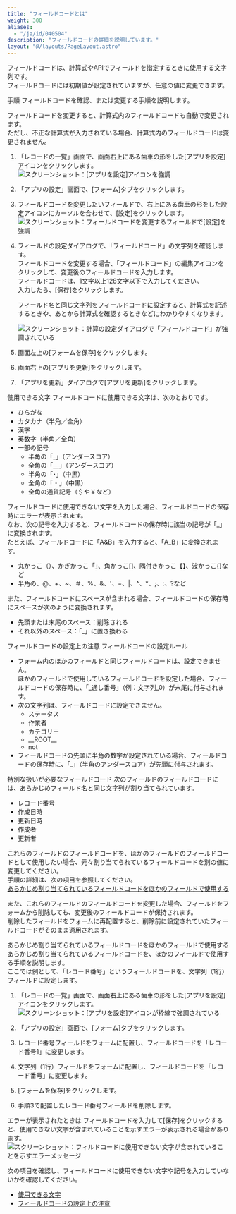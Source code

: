 ```yaml
---
title: "フィールドコードとは"
weight: 300
aliases:
  - "/ja/id/040504"
description: "フィールドコードの詳細を説明しています。"
layout: "@/layouts/PageLayout.astro"
---
```




フィールドコードは、計算式やAPIでフィールドを指定するときに使用する文字列です。  
フィールドコードには初期値が設定されていますが、任意の値に変更できます。

<Heading id="autocalc_fieldcode_10">手順</Heading>
フィールドコードを確認、または変更する手順を説明します。

<Note>

フィールドコードを変更すると、計算式内のフィールドコードも自動で変更されます。  
ただし、不正な計算式が入力されている場合、計算式内のフィールドコードは変更されません。


</Note>

1. 「レコードの一覧」画面で、画面右上にある歯車の形をした[アプリを設定]アイコンをクリックします。  
   <Img src="/k/kintone/img/settings_new_icon.png" alt="スクリーンショット：[アプリを設定]アイコンを強調" />

1. 「アプリの設定」画面で、[フォーム]タブをクリックします。

1. フィールドコードを変更したいフィールドで、右上にある歯車の形をした設定アイコンにカーソルを合わせて、[設定]をクリックします。  
   <Img src="/k/kintone/img-ja/fieldcode_img3.png" alt="スクリーンショット：フィールドコードを変更するフィールドで[設定]を強調" />

1. フィールドの設定ダイアログで、「フィールドコード」の文字列を確認します。  
  フィールドコードを変更する場合、「フィールドコード」の編集アイコンをクリックして、変更後のフィールドコードを入力します。  
  フィールドコードは、1文字以上128文字以下で入力してください。  
  入力したら、[保存]をクリックします。

   <Hint>

   フィールド名と同じ文字列をフィールドコードに設定すると、計算式を記述するときや、あとから計算式を確認するときなどにわかりやすくなります。

   
   </Hint>

   <Img src="/k/kintone/img-ja/fieldcode_img4.png" alt="スクリーンショット：計算の設定ダイアログで「フィールドコード」が強調されている" />

1. 画面左上の[フォームを保存]をクリックします。

1. 画面右上の[アプリを更新]をクリックします。

1. 「アプリを更新」ダイアログで[アプリを更新]をクリックします。

<Heading id="autocalc_fieldcode_20">使用できる文字</Heading>
フィールドコードに使用できる文字は、次のとおりです。

* ひらがな
* カタカナ（半角／全角）
* 漢字
* 英数字（半角／全角）
* 一部の記号
  * 半角の「_」（アンダースコア）
  * 全角の「＿」（アンダースコア）
  * 半角の「･」（中黒）
  * 全角の「・」（中黒）
  * 全角の通貨記号（＄や￥など）

フィールドコードに使用できない文字を入力した場合、フィールドコードの保存時にエラーが表示されます。  
なお、次の記号を入力すると、フィールドコードの保存時に該当の記号が「_」に変換されます。  
たとえば、フィールドコードに「A&B」を入力すると、「A_B」に変換されます。

* 丸かっこ（）、かぎかっこ「」、角かっこ[]、隅付きかっこ【】、波かっこ{}など
* 半角の、@、+、~、＃、%、&、'、=、|、^、\*、;、:、?など

また、フィールドコードにスペースが含まれる場合、フィールドコードの保存時にスペースが次のように変換されます。

* 先頭または末尾のスペース：削除される
* それ以外のスペース：「_」に置き換わる

<Heading id="autocalc_fieldcode_30">フィールドコードの設定上の注意</Heading>
<Heading level={3} id="autocalc_fieldcode_3010">フィールドコードの設定ルール</Heading>
* フォーム内のほかのフィールドと同じフィールドコードは、設定できません。  
  ほかのフィールドで使用しているフィールドコードを設定した場合、フィールドコードの保存時に、「_通し番号」（例：文字列_0）が末尾に付与されます。
* 次の文字列は、フィールドコードに設定できません。
  * ステータス
  * 作業者
  * カテゴリー
  * \_\_ROOT\_\_
  * not
* フィールドコードの先頭に半角の数字が設定されている場合、フィールドコードの保存時に、「_」（半角のアンダースコア）が先頭に付与されます。

<Heading level={3} id="autocalc_fieldcode_3020">特別な扱いが必要なフィールドコード</Heading>
次のフィールドのフィールドコードには、あらかじめフィールド名と同じ文字列が割り当てられています。

* レコード番号
* 作成日時
* 更新日時
* 作成者
* 更新者

これらのフィールドのフィールドコードを、ほかのフィールドのフィールドコードとして使用したい場合、元々割り当てられているフィールドコードを別の値に変更してください。  
手順の詳細は、次の項目を参照してください。  
[あらかじめ割り当てられているフィールドコードをほかのフィールドで使用する](#autocalc_fieldcode_40)

また、これらのフィールドのフィールドコードを変更した場合、フィールドをフォームから削除しても、変更後のフィールドコードが保持されます。  
削除したフィールドをフォームに再配置すると、削除前に設定されていたフィールドコードがそのまま適用されます。

<Heading id="autocalc_fieldcode_40">あらかじめ割り当てられているフィールドコードをほかのフィールドで使用する</Heading>
あらかじめ割り当てられているフィールドコードを、ほかのフィールドで使用する手順を説明します。  
ここでは例として、「レコード番号」というフィールドコードを、文字列（1行）フィールドに設定します。

1. 「レコードの一覧」画面で、画面右上にある歯車の形をした[アプリを設定]アイコンをクリックします。  
   <Img src="/k/kintone/img/settings_new_icon.png" alt="スクリーンショット：[アプリを設定]アイコンが枠線で強調されている" />

1. 「アプリの設定」画面で、[フォーム]タブをクリックします。

1. レコード番号フィールドをフォームに配置し、フィールドコードを「レコード番号1」に変更します。

1. 文字列（1行）フィールドをフォームに配置し、フィールドコードを「レコード番号」に変更します。

1. [フォームを保存]をクリックします。

1. 手順3で配置したレコード番号フィールドを削除します。

<Heading id="autocalc_fieldcode_50">エラーが表示されたときは</Heading>
フィールドコードを入力して[保存]をクリックすると、使用できない文字が含まれていることを示すエラーが表示される場合があります。
<Img src="/k/kintone/img-ja/fieldcode_01.png" alt="スクリーンショット：フィルドコードに使用できない文字が含まれていることを示すエラーメッセージ" />

次の項目を確認し、フィールドコードに使用できない文字や記号を入力していないかを確認してください。

* [使用できる文字](#autocalc_fieldcode_20)
* [フィールドコードの設定上の注意](#autocalc_fieldcode_30)
